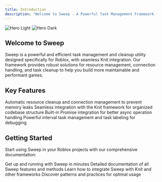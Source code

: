 ```yaml
---
title: Introduction
description: "Welcome to Sweep - A Powerful Task Management Framework for Roblox"
---
```


<img
  className="block dark:hidden"
  src="/images/hero-light.svg"
  alt="Hero Light"
/>
<img
  className="hidden dark:block"
  src="/images/hero-dark.svg"
  alt="Hero Dark"
/>

## Welcome to Sweep

<Tooltip tip="A task is any resource that needs to be cleaned up, like connections, instances, or functions">
Sweep is a powerful and efficient task management and cleanup utility
</Tooltip> designed specifically for Roblox, with seamless <Tooltip tip="Knit is a popular framework for organizing Roblox code into services and controllers">Knit integration</Tooltip>. Our framework provides robust solutions for <Tooltip tip="Resource management involves tracking and cleaning up game objects, connections and other assets">resource management</Tooltip>, connection handling, and task cleanup to help you build more maintainable and performant games.

## Key Features

<CardGroup cols={2}>
  <Card
    title="Efficient Cleanup"
    icon="broom"
    href="/essentials/code"
  >
    <Tooltip tip="Memory leaks occur when resources aren't properly cleaned up, causing performance issues">
      Automatic resource cleanup and connection management to prevent memory leaks
    </Tooltip>
  </Card>
  <Card
    title="Knit Integration"
    icon="puzzle-piece"
    href="/essentials/code"
  >
    <Tooltip tip="Knit's lifecycle methods like KnitStart and KnitInit are fully supported">
      Seamless integration with the Knit framework for organized codebase structure
    </Tooltip>
  </Card>
  <Card
    title="Promise Support"
    icon="bolt"
    href="/essentials/code"
  >
    <Tooltip tip="Promises help manage asynchronous operations in a clean and predictable way">
      Built-in Promise integration for better async operation handling
    </Tooltip>
  </Card>
  <Card
    title="Task Management"
    icon="clock"
    href="/essentials/code"
  >
    <Tooltip tip="Tasks can be labeled and tracked for easier debugging and monitoring">
      Powerful interval task management and task labeling for debugging
    </Tooltip>
  </Card>
</CardGroup>

## Getting Started

Start using Sweep in your Roblox projects with our comprehensive documentation:

<CardGroup cols={2}>
  <Card
    title="Quick Start Guide"
    icon="rocket"
    href="/essentials/code"
  >
    <Tooltip tip="A simple guide to get Sweep working in your project in under 5 minutes">
      Get up and running with Sweep in minutes
    </Tooltip>
  </Card>
  <Card
    title="API Reference"
    icon="book-open"
    href="/essentials/code"
  >
    <Tooltip tip="Complete documentation of all methods, properties and types">
      Detailed documentation of all Sweep features and methods
    </Tooltip>
  </Card>
  <Card
    title="Integration Guide"
    icon="code"
    href="/essentials/code"
  >
    <Tooltip tip="Learn how to use Sweep alongside other popular frameworks and tools">
      Learn how to integrate Sweep with Knit and other frameworks
    </Tooltip>
  </Card>
  <Card
    title="Best Practices"
    icon="star"
    href="/essentials/code"
  >
    <Tooltip tip="Recommended patterns and approaches for using Sweep effectively">
      Discover patterns and practices for optimal usage
    </Tooltip>
  </Card>
</CardGroup>
